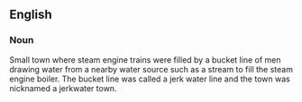 {{rfd}}
==English==

===Noun===
{{en-noun|sg=[[jerk water]] [[town]]}} 

Small town where steam engine trains were filled by a bucket line of men drawing water from a nearby water source such as a stream to fill the steam engine boiler. The bucket line was called a jerk water line and the town was nicknamed a jerkwater town.